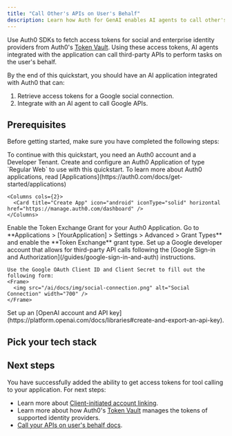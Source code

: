 ```yaml
---
title: "Call Other's APIs on User's Behalf"
description: Learn how Auth for GenAI enables AI agents to call other's APIs on the user's behalf.
---
```



Use Auth0 SDKs to fetch access tokens for social and enterprise identity providers from Auth0's [Token Vault](https://auth0.com/docs/secure/tokens/token-vault). Using these access tokens, AI agents integrated with the application can call third-party APIs to perform tasks on the user's behalf.

By the end of this quickstart, you should have an AI application integrated with Auth0 that can:

1. Retrieve access tokens for a Google social connection.
2. Integrate with an AI agent to call Google APIs.

## Prerequisites

Before getting started, make sure you have completed the following steps:

<Steps>
  <Step title="Create an Auth0 Account and a Dev Tenant">
    To continue with this quickstart, you need an Auth0 account and a Developer Tenant.
      <Columns cols={2}>
          <Card title="Create Account" icon="user-shield" iconType="solid" href="https://auth0.auth0.com/u/login/identifier?state=hKFo2SAwWU5ObEx4S2JyRzNjUTlmVFFia2s5LXMxT2pYTVZobaFur3VuaXZlcnNhbC1sb2dpbqN0aWTZIFhGQWJhLVR1V1dQWDdGUzhvdjY4WEsyQmg5Z3N1Q1NSo2NpZNkgekVZZnBvRnpVTUV6aWxoa0hpbGNXb05rckZmSjNoQUk" horizontal/>
        </Columns>
  </Step>
  <Step title="Create Application">
    Create and configure an Auth0 Application of type `Regular Web` to use with this quickstart.
    To learn more about Auth0 applications, read [Applications](https://auth0.com/docs/get-started/applications)

    <Columns cols={2}>
      <Card title="Create App" icon="android" iconType="solid" horizontal href="https://manage.auth0.com/dashboard" />
    </Columns>

  </Step>
  <Step title="Enable Token Exchange Grant">
    Enable the Token Exchange Grant for your Auth0 Application. Go to **Applications > [YourApplication] > Settings > Advanced > Grant Types** and enable the **Token Exchange** grant type.
  </Step>

  <Step title="Configure Google Social Connection">
    Set up a Google developer account that allows for third-party API calls following the [Google Sign-in and Authorization](/guides/google-sign-in-and-auth) instructions.

    Use the Google OAuth Client ID and Client Secret to fill out the following form:
    <Frame>
      <img src="/ai/docs/img/social-connection.png" alt="Social Connection" width="700" />
    </Frame>

  </Step>

  <Step title="OpenAI Platform">
    Set up an [OpenAI account and API key](https://platform.openai.com/docs/libraries#create-and-export-an-api-key).
  </Step>
</Steps>

## Pick your tech stack

<Tabs>
  <Tab title="LangGraph.js" icon="https://mintlify-assets.b-cdn.net/auth0/langchain.svg">
    <LangChainNextjsCallOthersApi />
  </Tab>
  <Tab title="Vercel AI" icon="https://mintlify-assets.b-cdn.net/auth0/vercel.svg">
    <VercelCallOthersApi />
  </Tab>
  <Tab title="FastAPI" icon="https://mintlify-assets.b-cdn.net/auth0/FastAPI.svg">
    <FastApiCallOthersApi />
  </Tab>
</Tabs>

## Next steps

You have successfully added the ability to get access tokens for tool calling to your application. For next steps:

- Learn more about [Client-initiated account linking](/guides/client-initiated-account-linking).
- Learn more about how Auth0's [Token Vault](https://auth0.com/docs/secure/tokens/token-vault) manages the tokens of supported identity providers.
- [Call your APIs on user's behalf docs](/intro/call-your-apis-on-users-behalf).
